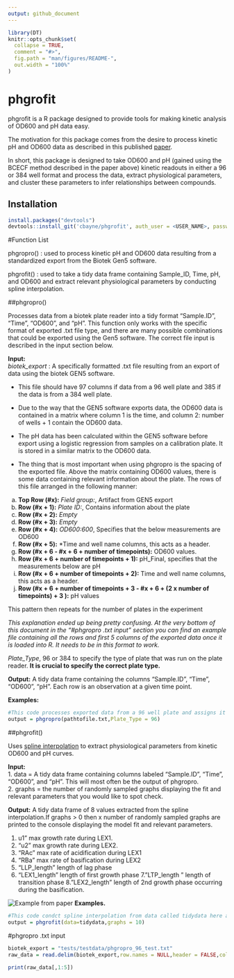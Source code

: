 ```yaml
---
output: github_document
---
```


<!-- README.md is generated from README.Rmd. Please edit that file -->

```r
library(DT)
knitr::opts_chunk$set(
  collapse = TRUE,
  comment = "#>",
  fig.path = "man/figures/README-",
  out.width = "100%"
)
```
# phgrofit

phgrofit is a R package designed to provide tools for making kinetic analysis of OD600 and pH data easy.

The motivation for this package comes from the desire to process kinetic pH and OD600 data as described in this published [paper](https://www.ncbi.nlm.nih.gov/pmc/articles/PMC3187081/). 

In short, this package is designed to take OD600 and pH (gained using the BCECF method described in the paper above) kinetic readouts in either a 96 or 384 well format and process the data, extract physiological parameters, and cluster these parameters to infer relationships between compounds. 

## Installation

```r
install.packages("devtools")
devtools::install_git('cbayne/phgrofit', auth_user = <USER_NAME>, password = <PW>)

```

<!-- badges: start -->
<!-- badges: end -->

#Function List

phgropro() : used to process kinetic pH and OD600 data resulting from a standardized export from the Biotek Gen5 software. 

phgrofit() : used to take a tidy data frame containing Sample_ID, Time, pH, and OD600 and extract relevant physiological parameters by conducting spline interpolation. 


##phgropro()

Processes data from a biotek plate reader into a tidy format "Sample.ID", "Time", "OD600", and "pH". This function only works with the specific format of exported .txt file type, and there are many possible combinations that could be exported using the Gen5 software. The correct file input is described in the input section below. 

**Input:**  
*biotek_export* : A specifically formatted .txt file resulting from an export of data using the biotek GEN5 software.

- This file should have 97 columns if data from a 96 well plate and 385 if the data is from a 384 well plate.

- Due to the way that the GEN5 software exports data, the OD600 data is contained in a matrix where column 1 is the time, and column 2: number of wells + 1 contain the OD600 data.  

- The pH data has been calculated within the GEN5 software before export using a logistic regression from samples on a calibration plate. It is stored in a similar matrix to the OD600 data. 

- The thing that is most important when using phgropro is the spacing of the exported file. Above the matrix containing OD600 values, there is some data containing relevant information about the plate. The rows of this file arranged in the following manner:

a. **Top Row (#x):** *Field group:*, Artifact from GEN5 export
b. **Row (#x + 1):** *Plate ID:*, Contains information about the plate
c. **Row (#x + 2):** *Empty*
d. **Row (#x + 3):** *Empty*
e. **Row (#x + 4):** *OD600:600*, Specifies that the below measurements are OD600
f. **Row (#x + 5):** *Time and well name columns, this acts as a header.
g. **Row (#x + 6 - #x + 6 + number of timepoints):** OD600 values.
h. **Row (#x + 6 + number of timepoints + 1):** pH_Final, specifies that the measurements below are pH
i. **Row (#x + 6 + number of timepoints + 2):** Time and well name columns, this acts as a header.
j. **Row (#x + 6 + number of timepoints + 3 - #x + 6 + (2 x number of timepoints) + 3 ):** pH values

This pattern then repeats for the number of plates in the experiment

*This explanation ended up being pretty confusing. At the very bottom of this document in the "#phgropro .txt input" section you can find an example file containing all the rows and first 5 columns of the exported data once it is loaded into R. It needs to be in this format to work.*

*Plate_Type*, 96 or 384 to specify the type of plate that was run on the plate reader. **It is crucial to specify the correct plate type.**  


**Output:**
A tidy data frame containing the columns "Sample.ID", "Time", "OD600", "pH". Each row is an observation at a given time point. 

**Examples:**

```r
#This code processes exported data from a 96 well plate and assigns it to a tidy data frame called output.
output = phgropro(pathtofile.txt,Plate_Type = 96)
```



##phgrofit()

Uses [spline interpolation](physiologcihttps://en.wikipedia.org/wiki/Spline_interpolation) to extract physiological parameters from kinetic OD600 and pH curves.

**Input:**  
1. data = A tidy data frame containing columns labeled "Sample.ID", "Time", "OD600", and "pH". This will most often be the output of phgropro.   
2. graphs = the number of randomly sampled graphs displaying the fit and relevant parameters that you would like to spot check.  


**Output:** A tidy data frame of 8 values extracted from the spline interpolation.If graphs > 0 then x number of randomly sampled graphs are printed to the console displaying the model fit and relevant parameters. 

1. u1" max growth rate during LEX1. 
2. "u2" max growth rate during LEX2.
3. "RAc" max rate of acidification during LEX1
4. "RBa" max rate of basification during LEX2
5. "LLP_length" length of lag phase
6. "LEX1_length" length of first growth phase 
7."LTP_length " length of transition phase 
8."LEX2_length" length of 2nd growth phase occurring during the basification.  

![Example from paper](./man/figures/phgrofit_example.png)
**Examples.** 

```r
#This code condct spline interpolation from data called tidydata here and extracts the relevant parameters to a data table called output. 10 randomly sampled graphs are printed to the console for spot checking. 
output = phgrofit(data=tidydata,graphs = 10)
```

#phgropro .txt input
```r
biotek_export = "tests/testdata/phgropro_96_test.txt"
raw_data = read.delim(biotek_export,row.names = NULL,header = FALSE,col.names = 1:97,na.strings = c("?????",""),stringsAsFactors = FALSE)

print(raw_data[,1:5])
```
